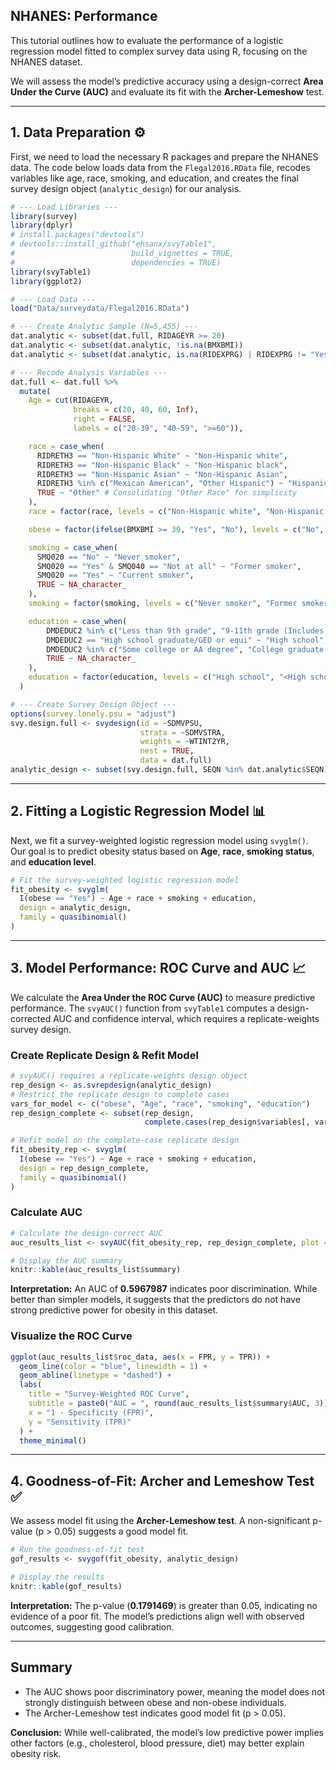 ## NHANES: Performance {.unnumbered}

This tutorial outlines how to evaluate the performance of a logistic regression model fitted to complex survey data using R, focusing on the NHANES dataset.

We will assess the model's predictive accuracy using a design-correct **Area Under the Curve (AUC)** and evaluate its fit with the **Archer-Lemeshow** test.

------------------------------------------------------------------------

## 1. Data Preparation ⚙️

First, we need to load the necessary R packages and prepare the NHANES data. The code below loads data from the `Flegal2016.RData` file, recodes variables like age, race, smoking, and education, and creates the final survey design object (`analytic_design`) for our analysis.

```r
# --- Load Libraries ---
library(survey)
library(dplyr)
# install.packages("devtools")
# devtools::install_github("ehsanx/svyTable1", 
#                          build_vignettes = TRUE, 
#                          dependencies = TRUE)
library(svyTable1)
library(ggplot2)

# --- Load Data ---
load("Data/surveydata/Flegal2016.RData") 

# --- Create Analytic Sample (N=5,455) ---
dat.analytic <- subset(dat.full, RIDAGEYR >= 20)
dat.analytic <- subset(dat.analytic, !is.na(BMXBMI))
dat.analytic <- subset(dat.analytic, is.na(RIDEXPRG) | RIDEXPRG != "Yes, positive lab pregnancy test")

# --- Recode Analysis Variables ---
dat.full <- dat.full %>%
  mutate(
    Age = cut(RIDAGEYR,
              breaks = c(20, 40, 60, Inf),
              right = FALSE,
              labels = c("20-39", "40-59", ">=60")),

    race = case_when(
      RIDRETH3 == "Non-Hispanic White" ~ "Non-Hispanic white",
      RIDRETH3 == "Non-Hispanic Black" ~ "Non-Hispanic black",
      RIDRETH3 == "Non-Hispanic Asian" ~ "Non-Hispanic Asian",
      RIDRETH3 %in% c("Mexican American", "Other Hispanic") ~ "Hispanic",
      TRUE ~ "Other" # Consolidating "Other Race" for simplicity
    ),
    race = factor(race, levels = c("Non-Hispanic white", "Non-Hispanic black", "Non-Hispanic Asian", "Hispanic", "Other")),

    obese = factor(ifelse(BMXBMI >= 30, "Yes", "No"), levels = c("No", "Yes")),

    smoking = case_when(
      SMQ020 == "No" ~ "Never smoker",
      SMQ020 == "Yes" & SMQ040 == "Not at all" ~ "Former smoker",
      SMQ020 == "Yes" ~ "Current smoker",
      TRUE ~ NA_character_
    ),
    smoking = factor(smoking, levels = c("Never smoker", "Former smoker", "Current smoker")),

    education = case_when(
        DMDEDUC2 %in% c("Less than 9th grade", "9-11th grade (Includes 12th grad)") ~ "<High school",
        DMDEDUC2 == "High school graduate/GED or equi" ~ "High school",
        DMDEDUC2 %in% c("Some college or AA degree", "College graduate or above") ~ ">High school",
        TRUE ~ NA_character_
    ),
    education = factor(education, levels = c("High school", "<High school", ">High school"))
  )

# --- Create Survey Design Object ---
options(survey.lonely.psu = "adjust")
svy.design.full <- svydesign(id = ~SDMVPSU,
                             strata = ~SDMVSTRA,
                             weights = ~WTINT2YR,
                             nest = TRUE,
                             data = dat.full)
analytic_design <- subset(svy.design.full, SEQN %in% dat.analytic$SEQN)
```

------------------------------------------------------------------------

## 2. Fitting a Logistic Regression Model 📊

Next, we fit a survey-weighted logistic regression model using `svyglm()`. Our goal is to predict obesity status based on **Age**, **race**, **smoking status**, and **education level**.

```r
# Fit the survey-weighted logistic regression model
fit_obesity <- svyglm(
  I(obese == "Yes") ~ Age + race + smoking + education,
  design = analytic_design,
  family = quasibinomial()
)
```

------------------------------------------------------------------------

## 3. Model Performance: ROC Curve and AUC 📈

We calculate the **Area Under the ROC Curve (AUC)** to measure predictive performance. The `svyAUC()` function from `svyTable1` computes a design-corrected AUC and confidence interval, which requires a replicate-weights survey design.

### Create Replicate Design & Refit Model

```r
# svyAUC() requires a replicate-weights design object
rep_design <- as.svrepdesign(analytic_design)
# Restrict the replicate design to complete cases
vars_for_model <- c("obese", "Age", "race", "smoking", "education")
rep_design_complete <- subset(rep_design, 
                              complete.cases(rep_design$variables[, vars_for_model]))

# Refit model on the complete-case replicate design
fit_obesity_rep <- svyglm(
  I(obese == "Yes") ~ Age + race + smoking + education,
  design = rep_design_complete,
  family = quasibinomial()
)
```

### Calculate AUC

```r
# Calculate the design-correct AUC
auc_results_list <- svyAUC(fit_obesity_rep, rep_design_complete, plot = TRUE)

# Display the AUC summary
knitr::kable(auc_results_list$summary)
```

**Interpretation:** An AUC of **0.5967987** indicates poor discrimination. While better than simpler models, it suggests that the predictors do not have strong predictive power for obesity in this dataset.

### Visualize the ROC Curve

```r
ggplot(auc_results_list$roc_data, aes(x = FPR, y = TPR)) +
  geom_line(color = "blue", linewidth = 1) +
  geom_abline(linetype = "dashed") +
  labs(
    title = "Survey-Weighted ROC Curve",
    subtitle = paste0("AUC = ", round(auc_results_list$summary$AUC, 3)),
    x = "1 - Specificity (FPR)",
    y = "Sensitivity (TPR)"
  ) +
  theme_minimal()
```

------------------------------------------------------------------------

## 4. Goodness-of-Fit: Archer and Lemeshow Test ✅

We assess model fit using the **Archer-Lemeshow test**. A non-significant p-value (p \> 0.05) suggests a good model fit.

```r
# Run the goodness-of-fit test
gof_results <- svygof(fit_obesity, analytic_design)

# Display the results
knitr::kable(gof_results)
```

**Interpretation:** The p-value (**0.1791469**) is greater than 0.05, indicating no evidence of a poor fit. The model’s predictions align well with observed outcomes, suggesting good calibration.

------------------------------------------------------------------------

## Summary

-   The AUC shows poor discriminatory power, meaning the model does not strongly distinguish between obese and non-obese individuals.
-   The Archer-Lemeshow test indicates good model fit (p \> 0.05).

**Conclusion:** While well-calibrated, the model’s low predictive power implies other factors (e.g., cholesterol, blood pressure, diet) may better explain obesity risk.
